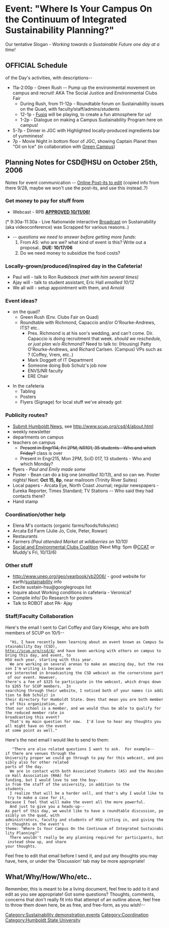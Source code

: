 =  Event:  "Where Is Your Campus On the Continuum of Integrated Sustainability Planning?"  =

Our tentative Slogan - ''Working towards a Sustainable Future one day at a time!''

== OFFICIAL Schedule ==

of the Day's activities, with descriptions--

* 11a-2:00p - Green Rush -- Pump up the environmental movement on campus and recruit!  AKA The Social Justice and Environmental Clubs Fair
** During Rush, from 11-12p - Roundtable forum on Sustainability issues on the Quad, with faculty/staff/admins/students
** 12-1p - [http://fusiq.com/ Fusiq] will be playing, to create a fun atmosphere for us!
** 1-2p - Dialogue on making a Campus Sustainability Program here on campus!
* 5-7p - Dinner in JGC with Highlighted locally-produced ingredients bar of yumminess!
* 7p - Movie Night in bottom floor of JGC, showing Captain Planet then "Oil on Ice" (in collaboration with [http://www.humboldt.edu/~greenhsu/cms/gc/main/upcoming-events Green Campus])

== Planning Notes for CSD@HSU on October 25th, 2006 ==

Notes for event communication -- [http://www.aypwip.org/webnote/sustain-hsu Online Post-its to edit]
(copied info from there 9/28, maybe we won't use the post-its, and use this instead..?)

===Get money to pay for stuff from===

* Webcast - RPB '''[[APPROVED 10/11/06!]]'''
(* 9:30a-11:30a - Live Nationwide interactive [http://www.scup.org/csd/4/about.html Broadcast] on Sustainability (aka videoconference) was Scrapped for various reasons..)
* -- ''questions we need to answer before getting more funds'': 
*# From AS: who are we? what kind of event is this?  Write out a proposal..  '''DUE: 10/17/06'''
*# Do we need money to subsidize the food costs?

===Locally-grown/produced/inspired day in the Cafeteria!===
* Paul will - talk to Ron Rudebock  ''(met with him several times)''
* Ajay will - talk to student assistant, Eric Hall ''emailled 10/12''
* We all will - setup appointment with them, and Arnold

===Event ideas?===
* on the quad?
** Green Rush (Env. Clubs Fair on Quad)
** Roundtable with Richmond, Capaccio and/or O'Rourke-Andrews, ITS? etc.. 
*** Pres. Richmond is at his son's wedding, and can't come.  Dir. Capaccio is doing recruitment that week.  ''should we reschedule, or just plan w/o Richmond?'' Need to talk to: (Housing) Patty O'Rourke-Andrews, and Richard Carlsen.  (Campus) VPs such as ?  (Coffey, Vrem, etc..)
*** Mark Doggett of IT Department
*** Someone doing Bob Schulz's job now
*** ENVS/NR faculty
*** ERE Chair

* In the cafeteria
** Tabling
** Posters
** Flyers (Signage) for local stuff we've already got

===Publicity routes?===
* [http://167.160.244.42/SubmitNews/SubmitNews.php Submit Humboldt News], see http://www.scup.org/csd/4/about.html 
* weekly newsletter
* departments on campus
* teachers on campus
** <del>Present in Engr114, Fri 2PM, NR101, 35 students - Who and which Friday?</del> class is over
** Present in Engr215, Mon 2PM, SciD 017, 13 students - Who and which Monday?
* flyers - ''Paul and Emily made some''
* Poster - Bean can do a big one (''emailled 10/13''), and so can we.  Poster nights!  Next: '''Oct 15, 8p''', near mailroom (Trinity River Suites)
* Local papers - Arcata Eye, North Coast Journal; regular newspapers - Eureka Reporter, Times Standard; TV Stations -- Who said they had contacts there?
* Hand stamp

===Coordination/other help===
* Elena M's contacts (organic farms/foods/folks/etc)
* Arcata Ed Farm (Julie Jo, Cole, Peter, Rowan)
* Restaurants
* Farmers ''(Paul attended Market at wildberries on 10/10)''
* [http://hsucoalition.org/ Social and Environmental Clubs Coalition]  (Next Mtg: 5pm @[[CCAT]] or Muddy's Fri, 10/13/6)

===Other stuff===
* http://www.unep.org/geo/yearbook/yb2006/ - good website for earth/[[sustainability]] info
* Excite sustain-hsu@googlegroups list
* Inquire about Working conditions in cafeteria  - Veronica?
* Compile info/ Do Research for posters
* Talk to ROBOT abot PA- Ajay

=== Staff/Faculty Collaboration ===

Here's the email I sent to Carl Coffey and Gary Kriesge, who are both members of SCUP on 10/5--
   "Hi, I have recently been learning about an event known as Campus Sustainability Day (CSD),
 http://scup.org/csd/4/ and have been working with others on campus to bring this day, and event, to 
 HSU each year, starting with this year.
   We are working on several arenas to make an amazing day, but the reason I'm writing is because we
 are interested in broadcasting the CSD webcast as the cornerstone part of our event. However,
 there's a fee of $325 to participate in the webcast, which drops down to $265 for SCUP members.  In
 searching through their website, I noticed both of your names (in addition to Bob Schulz) in
 their directory for Humboldt State. Does that mean you are both members of this organization, or
 that our school is a member, and we would thus be able to qualify for the reduced member rate in
 broadcasting this event? 
   That's my main question for now.  I'd love to hear any thoughts you all might have on the event
 at some point as well."

Here's the next email I would like to send to them:
    "There are also related questions I want to ask.  For example--if there are venues through the
 University proper we could go through to pay for this webcast, and possibly also for other related
 parts of the day.
   We are in contact with both Associated Students (AS) and the Residence Hall Association (RHA) for
 funding, but I would love to see the buy-in from the staff of the university, in addition to the
 students.
   I realize that will be a harder sell, and that's why I would like to try to make a case for it,
 because I feel that will make the event all the more powerful.
   And just to give you a heads-up--
 As part of this day, we would like to have a roundtable discussion, possibly on the quad, with
 administrators, faculty and students of HSU sitting in, and giving their thoughts on the event's
 theme: "Where Is Your Campus On the Continuum of Integrated Sustainability Planning?"
   There wouldn't really be any planning required for participants, but instead show up, and share
 your thoughts.

Feel free to edit that email before I send it, and put any thoughts you may have, here, or under the 'Discussion' tab may be more appropriate!

==What/Why/How/Who/etc.. ==

Remember, this is meant to be a living document, feel free to add to it and edit as you see appropriate!
Got some questions?  Thoughts, comments, concerns that don't really fit into that attempt of an outline above, feel free to throw them down here, be as free, and free-form, as you wish!--

[[Category:Sustainability demonstration events]]
[[Category:Coordination]]
[[Category:Humboldt State University]]